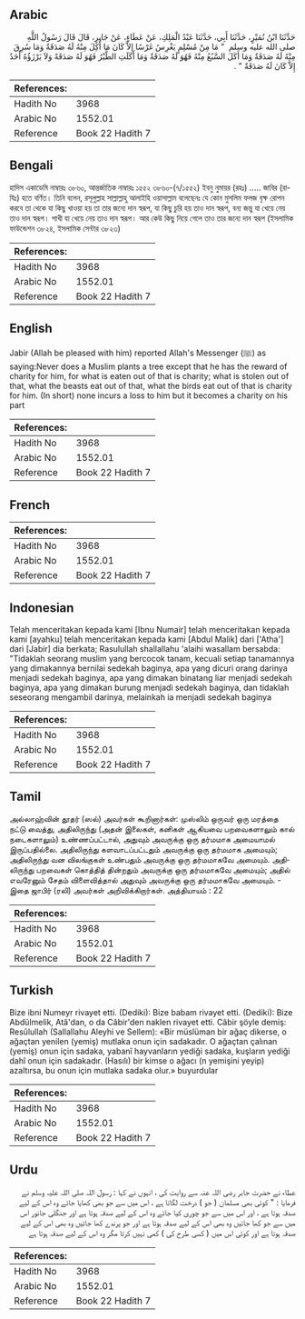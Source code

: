 ## Arabic


<div dir="rtl" lang="ar" style={{fontSize:'larger',backgroundColor:'#f8f9fa',padding:20}}>
حَدَّثَنَا ابْنُ نُمَيْرٍ، حَدَّثَنَا أَبِي، حَدَّثَنَا عَبْدُ الْمَلِكِ، عَنْ عَطَاءٍ، عَنْ جَابِرٍ، قَالَ قَالَ رَسُولُ اللَّهِ صلى الله عليه وسلم ‏ "‏ مَا مِنْ مُسْلِمٍ يَغْرِسُ غَرْسًا إِلاَّ كَانَ مَا أُكِلَ مِنْهُ لَهُ صَدَقَةٌ وَمَا سُرِقَ مِنْهُ لَهُ صَدَقَةٌ وَمَا أَكَلَ السَّبُعُ مِنْهُ فَهُوَ لَهُ صَدَقَةٌ وَمَا أَكَلَتِ الطَّيْرُ فَهُوَ لَهُ صَدَقَةً وَلاَ يَرْزَؤُهُ أَحَدٌ إِلاَّ كَانَ لَهُ صَدَقَةٌ ‏"‏ ‏.‏
</div>
<div style={{backgroundColor:'#f8f9fa',padding:20, marginBottom: 10}}><table> <thead> <tr> <th>References:</th> <th></th> </tr> </thead> <tbody><tr><td>Hadith No</td><td>3968</td></tr><tr><td>Arabic No</td><td>1552.01</td></tr><tr><td>Reference</td><td>Book 22 Hadith 7</td></tr></tbody></table></div>

## Bengali


<div dir="ltr" lang="bn" style={{fontSize:'larger',backgroundColor:'#f8f9fa',padding:20}}>
হাদিস একাডেমি নাম্বারঃ ৩৮৬০, আন্তর্জাতিক নাম্বারঃ ১৫৫২ ৩৮৬০-(৭/১৫৫২) ইবনু নুমায়র (রহঃ) ..... জাবির (রাযিঃ) হতে বর্ণিত। তিনি বলেন, রসূলুল্লাহ সাল্লাল্লাহু আলাইহি ওয়াসাল্লাম বলেছেনঃ যে কোন মুসলিম ফলজ বৃক্ষ রোপন করবে তা থেকে যা কিছু খাওয়া হয় তা তার জন্যে দান স্বরূপ, যা কিছু চুরি হয় তাও দান স্বরূপ, বন্য জন্তু যা খেয়ে নেয় তাও দান স্বরূপ। পাখী যা খেয়ে নেয় তাও দান স্বরূপ। আর কেউ কিছু নিয়ে গেলে তাও তার জন্যে দান স্বরূপ (ইসলামিক ফাউন্ডেশন ৩৮২৪, ইসলামিক সেন্টার ৩৮২৩)
</div>
<div style={{backgroundColor:'#f8f9fa',padding:20, marginBottom: 10}}><table> <thead> <tr> <th>References:</th> <th></th> </tr> </thead> <tbody><tr><td>Hadith No</td><td>3968</td></tr><tr><td>Arabic No</td><td>1552.01</td></tr><tr><td>Reference</td><td>Book 22 Hadith 7</td></tr></tbody></table></div>

## English


<div dir="ltr" lang="en" style={{fontSize:'larger',backgroundColor:'#f8f9fa',padding:20}}>
Jabir (Allah be pleased with him) reported Allah's Messenger (ﷺ) as saying:Never does a Muslim plants a tree except that he has the reward of charity for him, for what is eaten out of that is charity; what is stolen out of that, what the beasts eat out of that, what the birds eat out of that is charity for him. (In short) none incurs a loss to him but it becomes a charity on his part
</div>
<div style={{backgroundColor:'#f8f9fa',padding:20, marginBottom: 10}}><table> <thead> <tr> <th>References:</th> <th></th> </tr> </thead> <tbody><tr><td>Hadith No</td><td>3968</td></tr><tr><td>Arabic No</td><td>1552.01</td></tr><tr><td>Reference</td><td>Book 22 Hadith 7</td></tr></tbody></table></div>

## French


<div dir="ltr" lang="fr" style={{fontSize:'larger',backgroundColor:'#f8f9fa',padding:20}}>

</div>
<div style={{backgroundColor:'#f8f9fa',padding:20, marginBottom: 10}}><table> <thead> <tr> <th>References:</th> <th></th> </tr> </thead> <tbody><tr><td>Hadith No</td><td>3968</td></tr><tr><td>Arabic No</td><td>1552.01</td></tr><tr><td>Reference</td><td>Book 22 Hadith 7</td></tr></tbody></table></div>

## Indonesian


<div dir="ltr" lang="id" style={{fontSize:'larger',backgroundColor:'#f8f9fa',padding:20}}>
Telah menceritakan kepada kami [Ibnu Numair] telah menceritakan kepada kami [ayahku] telah menceritakan kepada kami [Abdul Malik] dari ['Atha'] dari [Jabir] dia berkata; Rasulullah shallallahu 'alaihi wasallam bersabda: "Tidaklah seorang muslim yang bercocok tanam, kecuali setiap tanamannya yang dimakannya bernilai sedekah baginya, apa yang dicuri orang darinya menjadi sedekah baginya, apa yang dimakan binatang liar menjadi sedekah baginya, apa yang dimakan burung menjadi sedekah baginya, dan tidaklah seseorang mengambil darinya, melainkah ia menjadi sedekah baginya
</div>
<div style={{backgroundColor:'#f8f9fa',padding:20, marginBottom: 10}}><table> <thead> <tr> <th>References:</th> <th></th> </tr> </thead> <tbody><tr><td>Hadith No</td><td>3968</td></tr><tr><td>Arabic No</td><td>1552.01</td></tr><tr><td>Reference</td><td>Book 22 Hadith 7</td></tr></tbody></table></div>

## Tamil


<div dir="ltr" lang="ta" style={{fontSize:'larger',backgroundColor:'#f8f9fa',padding:20}}>
அல்லாஹ்வின் தூதர் (ஸல்) அவர்கள் கூறினார்கள்: முஸ்லிம் ஒருவர் ஒரு மரத்தை நட்டு வைத்து, அதிலிருந்து (அதன் இலைகள், கனிகள் ஆகியவை பறவைகளாலும் கால் நடைகளாலும்) உண்ணப்பட்டால், அதுவும் அவருக்கு ஒரு தர்மமாக அமையாமல் இருப்பதில்லை. அதிலிருந்து களவாடப்பட்டதும் அவருக்கு ஒரு தர்மமாக அமையும்; அதிலிருந்து வன விலங்குகள் உண்பதும் அவருக்கு ஒரு தர்மமாகவே அமையும். அதிலிருந்து பறவைகள் கொத்தித் தின்றதும் அவருக்கு ஒரு தர்மமாகவே அமையும்; அதில் எவரேனும் சேதம் விளைவித்தால் அதுவும் அவருக்கு ஒரு தர்மமாகவே அமையும். - இதை ஜாபிர் (ரலி) அவர்கள் அறிவிக்கிறார்கள். அத்தியாயம் : 22
</div>
<div style={{backgroundColor:'#f8f9fa',padding:20, marginBottom: 10}}><table> <thead> <tr> <th>References:</th> <th></th> </tr> </thead> <tbody><tr><td>Hadith No</td><td>3968</td></tr><tr><td>Arabic No</td><td>1552.01</td></tr><tr><td>Reference</td><td>Book 22 Hadith 7</td></tr></tbody></table></div>

## Turkish


<div dir="ltr" lang="tr" style={{fontSize:'larger',backgroundColor:'#f8f9fa',padding:20}}>
Bize ibni Numeyr rivayet etti. (Dediki): Bize babam rivayet etti. (Dediki): Bize Abdülmelik, Atâ'dan, o da Câbir'den naklen rivayet etti. Câbir şöyle demiş: Resûlullah (Sallallahu Aleyhi ve Sellem): «Bir müslüman bir ağaç dikerse, o ağaçtan yenilen (yemiş) mutlaka onun için sadakadır. O ağaçtan çalınan (yemiş) onun için sadaka, yabanî hayvanların yediği sadaka, kuşların yediği dahî onun için sadakadır. (Hasılı) bir kimse o ağacı (n yemişini yeyip) azaltırsa, bu onun için mutlaka sadaka olur.» buyurdular
</div>
<div style={{backgroundColor:'#f8f9fa',padding:20, marginBottom: 10}}><table> <thead> <tr> <th>References:</th> <th></th> </tr> </thead> <tbody><tr><td>Hadith No</td><td>3968</td></tr><tr><td>Arabic No</td><td>1552.01</td></tr><tr><td>Reference</td><td>Book 22 Hadith 7</td></tr></tbody></table></div>

## Urdu


<div dir="rtl" lang="ur" style={{fontSize:'larger',backgroundColor:'#f8f9fa',padding:20}}>
عطاء نے حضرت جابر رضی اللہ عنہ سے روایت کی ، انہوں نے کہا : رسول اللہ صلی اللہ علیہ وسلم نے فرمایا : " کوئی بھی مسلمان ( جو ) درخت لگاتا ہے ، اس میں سے جو بھی کھایا جائے وہ اس کے لیے صدقہ ہوتا ہے ، اور اس میں سے جو چوری کیا جائے وہ اس کے لیے صدقہ ہوتا ہے اور جنگلی جانور اس میں سے جو کھا جائیں وہ بھی اس کے لیے صدقہ ہوتا ہے اور جو پرندے کھا جائیں وہ بھی اس کے لیے صدقہ ہوتا ہے اور کوئی اس میں ( کسی طرح کی ) کمی نہیں کرتا مگر وہ اس کے لیے صدقہ ہوتا ہے
</div>
<div style={{backgroundColor:'#f8f9fa',padding:20, marginBottom: 10}}><table> <thead> <tr> <th>References:</th> <th></th> </tr> </thead> <tbody><tr><td>Hadith No</td><td>3968</td></tr><tr><td>Arabic No</td><td>1552.01</td></tr><tr><td>Reference</td><td>Book 22 Hadith 7</td></tr></tbody></table></div>